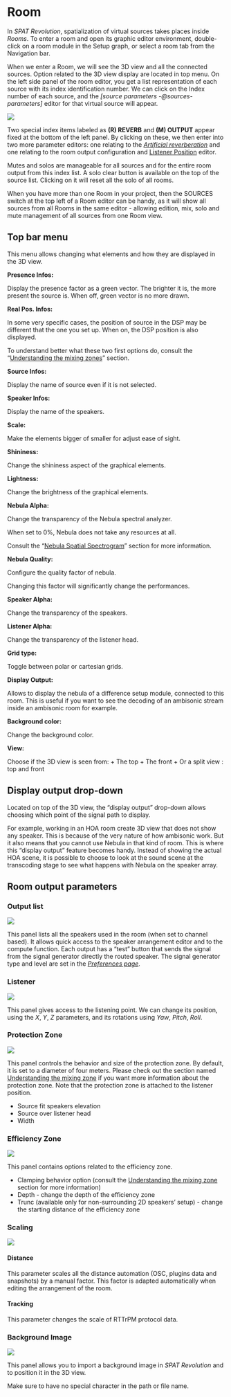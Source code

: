 <!--MANY BS HERE, TO BE CLEANED UP!!!-->

# Room

In _SPAT Revolution_, spatialization of virtual sources takes places inside _Rooms_. To enter a room and open its graphic editor environment, double-click on a room module in the Setup graph, or select a room tab from the Navigation bar.

When we enter a Room, we will see the 3D view and all the connected sources. Option related to the 3D view display are located in top menu. On the left side panel of the room editor, you get a list representation of each source with its index identification number. We can click on the Index number of each source, and the _[source parameters -@sources-parameters]_ editor for that virtual source will appear.

![](https://media.githubusercontent.com/media/FLUX-SE/doc_images/main/SpatR/Room/3DView.png)

Two special index items labeled as **(R) REVERB** and **(M) OUTPUT** appear fixed at the bottom of the left panel. By clicking on these, we then enter into two more parameter editors: one relating to the _[Artificial reverberation](Spat_Environment_Artificial_Reverberation.md)_ and one relating to the room output configuration and [Listener Position](Spatialisation_Technology_Listener_Position.md) editor.

Mutes and solos are manageable for all sources and for the entire room output from this index list. A solo clear button is  available on the top of the source list. Clicking on it will reset all the solo of all rooms.

When you have more than one Room in your project, then the SOURCES switch at the top left of a Room editor can be handy, as it will show all sources from all Rooms in the same editor - allowing edition, mix, solo and mute management of all sources from one Room view.

<!--## Room Graphic Engine

Along with the audio modeling engine, one of SPAT's key features is its ability to model a high definition graphical representation of the virtual space inside each room. We can intuitively interact and move sources and 'camera view' directly with our mouse. Move a source by grabbing its 'emitter' object or in the case of a grouped source grab any one of the emitters that belong to the group. Alternatively, sources can be positioned by manipulating their coordinate-related source parameter controls (see [ Radiation section](6_Spat_Environment_6_6_Source_6_6_Source?id=radiation)).-->

## Top bar menu

This menu allows changing what elements and how they are displayed in the 3D view.

**Presence Infos:**

Display the presence factor as a green vector. The brighter it is, the more present the source is. When off, green vector is no more drawn.

**Real Pos. Infos:**

In some very specific cases, the position of source in the DSP may be different that the one you set up. When on, the DSP position is also displayed.

:::{.callout-note}
To understand better what these two first options do, consult the "[Understanding the mixing zones](Spat_Environment_Understanding_the_3D_View.md)" section.
:::

**Source Infos:**

Display the name of source even if it is not selected.

**Speaker Infos:**

Display the name of the speakers.

**Scale:**

Make the elements bigger of smaller for adjust ease of sight.

**Shininess:**

Change the shininess aspect of the graphical elements.

**Lightness:**

Change the brightness of the graphical elements.

**Nebula Alpha:**

Change the transparency of the Nebula spectral analyzer.

:::{.callout-note}
When set to 0%, Nebula does not take any resources at all.
:::

Consult the "[Nebula Spatial Spectrogram](Spat_Environment_Nebula.md)" section for more information.

**Nebula Quality:**

Configure the quality factor of nebula. 

:::{.callout-note}
Changing this factor will significantly change the performances.
:::

**Speaker Alpha:**

Change the transparency of the speakers.

**Listener Alpha:**

Change the transparency of the listener head.

**Grid type:**

Toggle between polar or cartesian grids.

**Display Output:**

Allows to display the nebula of a difference setup module, connected to this room. This is useful if you want to see the decoding of an ambisonic stream inside an ambisonic room for example.

**Background color:**

Change the background color.

**View:**

Choose if the 3D view is seen from:
+ The top
+ The front
+ Or a split view : top and front

## Display output drop-down

Located on top of the 3D view, the “display output” drop-down allows choosing which point of the signal path to display.

For example, working in an HOA room create 3D view that does not show any speaker. This is because of the very nature of how ambisonic work. But it also means that you cannot use Nebula in that kind of room. This is where this “display output” feature becomes handy. Instead of showing the actual HOA scene, it is possible to choose to look at the sound scene at the transcoding stage to see what happens with Nebula on the speaker array.

## Room output parameters

### Output list

![](https://media.githubusercontent.com/media/FLUX-SE/doc_images/main/SpatR/Room/OutputListPanel.png)

This panel lists all the speakers used in the room (when set to channel based). It allows quick access to the speaker arrangement editor and to the compute function.
Each output has a "test" button that sends the signal from the signal generator directly the routed speaker. The signal generator type and level are set in the _[Preferences page](Application_Preferences.md)_.

### Listener

![](https://media.githubusercontent.com/media/FLUX-SE/doc_images/main/SpatR/Room/OutputListenerPanel.png)

This panel gives access to the listening point. We can change its position, using the _X_, _Y_, _Z_ parameters, and its rotations using _Yaw_, _Pitch_, _Roll_.

### Protection Zone

![](https://media.githubusercontent.com/media/FLUX-SE/doc_images/main/SpatR/Room/OutputProtectionZonePanel.png)

This panel controls the behavior and size of the protection zone. By default, it is set to a diameter of four meters. Please check out the section named [Understanding the mixing zone](Spat_Environment_Understanding_the_3D_View.md) if you want more information about the protection zone.
Note that the protection zone is attached to the listener position.

+ Source fit speakers elevation
+ Source over listener head
+ Width

### Efficiency Zone

![](https://media.githubusercontent.com/media/FLUX-SE/doc_images/main/SpatR/Room/OutputEfficiencyZonePanel.png)

This panel contains options related to the efficiency zone.

+ Clamping behavior option (consult the [Understanding the mixing zone](Spat_Environment_Understanding_the_3D_View.md) section for more information)
+ Depth - change the depth of the efficiency zone
+ Trunc (available only for non-surrounding 2D speakers' setup) - change the starting distance of the efficiency zone

### Scaling

![](https://media.githubusercontent.com/media/FLUX-SE/doc_images/main/SpatR/Room/OutputScalingPanel.png)

#### Distance

This parameter scales all the distance automation (OSC, plugins data and snapshots) by a manual factor. This factor is adapted automatically when editing the arrangement of the room.

#### Tracking

This parameter changes the scale of RTTrPM protocol data.

### Background Image

![](https://media.githubusercontent.com/media/FLUX-SE/doc_images/main/SpatR/Room/OutputBackgroundImagePanel.png)

This panel allows you to import a background image in _SPAT Revolution_ and to position it in the 3D view.

:::{.callout-warning}
 Make sure to have no special character in the path or file name.
:::